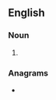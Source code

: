 ==English==

===Noun===
{{head|en|noun form}}

# {{plural of|nitwit|lang=en}}

===Anagrams===
* {{anagrams|en|a=iinsttw|intwist|twistin'}}